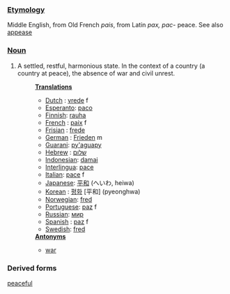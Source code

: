 ===[[Etymology]]===
Middle English, from Old French ''pais'', from Latin ''pax, pac-'' peace.  See also [[appease]]
===[[Noun]]===
# A settled, restful, harmonious state. In the context of a country (a country at peace), the absence of war and civil unrest.
#:'''[[Translation]]s'''
#:*[[Dutch]] : [[vrede]] f
#:*[[Esperanto]]: [[paco]]
#:*[[Finnish]]: [[rauha]]
#:*[[French]] : [[paix]] f
#:*[[Frisian]] : [[frede]]
#:*[[German]] : [[Frieden]] m
#:*[[Guarani]]: [[py'aguapy]]
#:*[[Hebrew]] : [[שלום]]
#:*[[Indonesian]]: [[damai]]
#:*[[Interlingua]]: [[pace]]
#:*[[Italian]]: [[pace]] f
#:*[[Japanese]]: [[平和]] (へいわ, heiwa)
#:*[[Korean]] : [[평화]] [平和] (pyeonghwa)
#:*[[Norwegian]]: [[fred]]
#:*[[Portuguese]]: [[paz]] f
#:*[[Russian]]: [[мир]]
#:*[[Spanish]] : [[paz]] f
#:*[[Swedish]]: [[fred]]
#:'''[[Antonym]]s'''
#:*[[war]]

===Derived forms===
[[peaceful]]